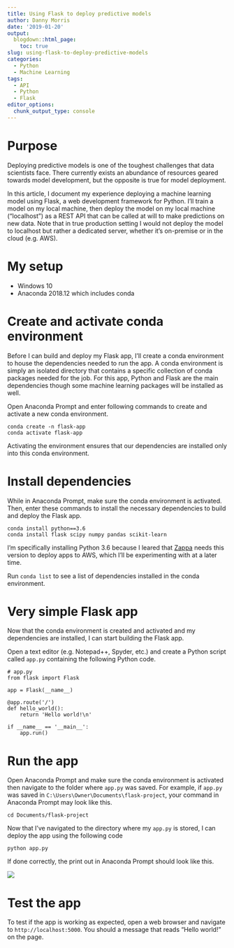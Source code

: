 ```yaml
---
title: Using Flask to deploy predictive models
author: Danny Morris
date: '2019-01-20'
output: 
  blogdown::html_page:
    toc: true
slug: using-flask-to-deploy-predictive-models
categories:
  - Python
  - Machine Learning
tags:
  - API
  - Python
  - Flask
editor_options: 
  chunk_output_type: console
---
```


# Purpose

Deploying predictive models is one of the toughest challenges that data scientists face. There currently exists an abundance of resources geared towards model development, but the opposite is true for model deployment.

In this article, I document my experience deploying a machine learning model using Flask, a web development framework for Python. I'll train a model on my local machine, then deploy the model on my local machine ("localhost") as a REST API that can be called at will to make predictions on new data. Note that in true production setting I would not deploy the model to localhost but rather a dedicated server, whether it's on-premise or in the cloud (e.g. AWS).

# My setup

- Windows 10
- Anaconda 2018.12 which includes conda

# Create and activate conda environment

Before I can build and deploy my Flask app, I'll create a conda environment to house the dependencies needed to run the app. A conda environment is simply an isolated directory that contains a specific collection of conda packages needed for the job. For this app, Python and Flask are the main dependencies though some machine learning packages will be installed as well.

Open Anaconda Prompt and enter following commands to create and activate a new conda environment.

```
conda create -n flask-app
conda activate flask-app
```

Activating the environment ensures that our dependencies are installed only into this conda environment.

# Install dependencies

While in Anaconda Prompt, make sure the conda environment is activated. Then, enter these commands to install the necessary dependencies to build and deploy the Flask app.

```
conda install python==3.6
conda install flask scipy numpy pandas scikit-learn
```

I'm specifically installing Python 3.6 because I leared that [Zappa](https://github.com/Miserlou/Zappa) needs this version to deploy apps to AWS, which I'll be experimenting with at a later time.

Run `conda list` to see a list of dependencies installed in the conda environment.

# Very simple Flask app

Now that the conda environment is created and activated and my dependencies are installed, I can start building the Flask app.

Open a text editor (e.g. Notepad++, Spyder, etc.) and create a Python script called `app.py` containing the following Python code.

```
# app.py
from flask import Flask

app = Flask(__name__)

@app.route('/')
def hello_world():
    return 'Hello world!\n'

if __name__ == '__main__':
    app.run()
```

# Run the app

Open Anaconda Prompt and make sure the conda environment is activated then navigate to the folder where `app.py` was saved. For example, if `app.py` was saved in `C:\Users\Owner\Documents\flask-project`, your command in Anaconda Prompt may look like this.

```
cd Documents/flask-project
```

Now that I've navigated to the directory where my `app.py` is stored, I can deploy the app using the following code

```
python app.py
```

If done correctly, the print out in Anaconda Prompt should look like this.

![](/img/flask-run-app.png)

# Test the app

To test if the app is working as expected, open a web browser and navigate to `http://localhost:5000`. You should a message that reads "Hello world!" on the page.